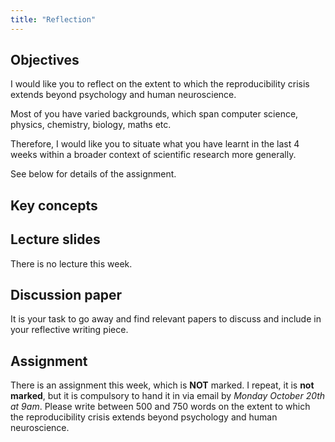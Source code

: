 ```yaml
---
title: "Reflection"
---
```


## Objectives

I would like you to reflect on the extent to which the reproducibility crisis extends beyond psychology and human neuroscience.

Most of you have varied backgrounds, which span computer science, physics, chemistry, biology, maths etc.

Therefore, I would like you to situate what you have learnt in the last 4 weeks within a broader context of scientific research more generally. 

See below for details of the assignment.

::: {.callout-note icon="false"}
## Key concepts


:::

## Lecture slides

There is no lecture this week.

## Discussion paper

It is your task to go away and find relevant papers to discuss and include in your reflective writing piece.

## Assignment 

There is an assignment this week, which is **NOT** marked.
I repeat, it is **not marked**, but it is compulsory to hand it in via email by *Monday October 20th at 9am*.
Please write between 500 and 750 words on the extent to which the reproducibility crisis extends beyond psychology and human neuroscience.